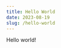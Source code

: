 ```yaml
---
title: Hello World
date: 2023-08-19
slug: /hello-world
---
```


Hello world!

<!-- This is my very first post here. It was used mostly for testing purposes
and I am not planning to delete it! So...yeah that's it. Make sure to give a shot to other articles! -->
